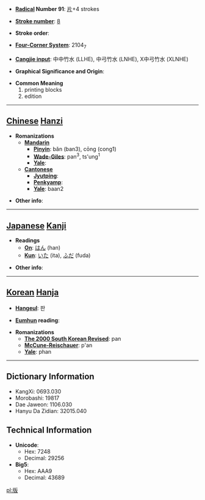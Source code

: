 * '''[[Wiktionary:Chinese radical index| Radical]] Number 91''': [[Wiktionary:Chinese radical index 片|片]]+4 strokes

* '''[[Wiktionary:Chinese total strokes index|Stroke number]]''': [[Wiktionary:Chinese total strokes index 8|8]]

* '''Stroke order''': 

* '''[[Wiktionary:Chinese four corner index|Four-Corner System]]''': 2104<sub>7</sub>

* '''[[Wiktionary:Chinese Cangjie index|Cangjie input]]''': 中中竹水 (LLHE), 中弓竹水 (LNHE), X中弓竹水 (XLNHE)

* '''Graphical Significance and Origin''': 

* '''Common Meaning'''
*#printing blocks
*# edition


----

== [[Chinese]] [[Hanzi]] ==

* '''Romanizations'''
** '''[[Mandarin]]'''
*** '''[[Pinyin]]''': bǎn (ban3), cōng (cong1)
*** '''[[Wade-Giles]]''': pan<sup>3</sup>, ts'ung<sup>1</sup>
*** '''[[Yale]]''': 
** '''[[Cantonese]]'''
*** '''[[Jyutping]]''':
*** '''[[Penkyamp]]''': 
*** '''[[Yale]]''': baan2

* '''Other info''': 

----

== [[Japanese]] [[Kanji]] ==

* '''Readings'''
** '''[[On]]''': [[はん]] (han)
** '''[[Kun]]''': [[いた]] (ita), [[ふだ]] (fuda)

* '''Other info''':  

----

== [[Korean]] [[Hanja]] ==

* '''[[Hangeul]]''': 판

* '''[[Eumhun]] reading''': 

* '''Romanizations'''
** '''[[The 2000 South Korean Revised Romanization|The 2000 South Korean Revised]]''': pan
** '''[[McCune-Reischauer]]''': p'an
** '''[[Yale]]''': phan

----

== Dictionary Information ==

* KangXi: 0693.030
* Morobashi: 19817
* Dae Jaweon: 1106.030
* Hanyu Da Zidian: 32015.040

== Technical Information ==

* '''Unicode''':
** Hex: 7248
** Decimal: 29256
* '''Big5''':
** Hex: AAA9
** Decimal: 43689

[[pl:版]]